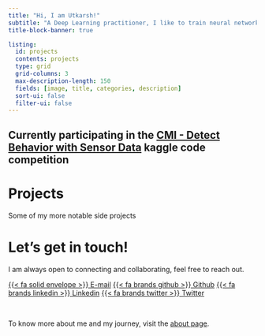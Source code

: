 ```yaml
---
title: "Hi, I am Utkarsh!"
subtitle: "A Deep Learning practitioner, I like to train neural networks :)"
title-block-banner: true

listing:
  id: projects
  contents: projects
  type: grid
  grid-columns: 3
  max-description-length: 150
  fields: [image, title, categories, description]
  sort-ui: false
  filter-ui: false
---
```

::: {.callout-tip appearance=simple}
## Currently participating in the [CMI - Detect Behavior with Sensor Data](https://www.kaggle.com/competitions/cmi-detect-behavior-with-sensor-data) kaggle code competition
:::

# Projects

Some of my more notable side projects

::: {#projects}
:::

# Let's get in touch!
I am always open to connecting and collaborating, feel free to reach out.

[{{< fa solid envelope >}} E-mail](mailto::utkarsh.avb.singh@gmail.com){.btn target=_blank} [{{< fa brands github >}} Github](https://github.com/utkarshavb){.btn target=_blank} [{{< fa brands linkedin >}} Linkedin](https://linkedin.com/in/utkarshavb){.btn target=_blank}  [{{< fa brands twitter >}} Twitter](https://x.com/utkarshavb){.btn target=_blank}

<br>

To know more about me and my journey, visit the [about page](about.qmd).